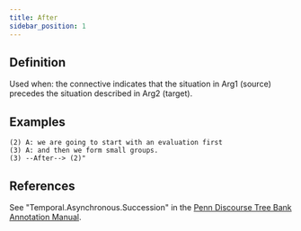 ```yaml
---
title: After
sidebar_position: 1
---
```


## Definition

Used when: the connective indicates that the situation in Arg1 (source) precedes the situation described in Arg2 (target).

## Examples

```
(2) A: we are going to start with an evaluation first
(3) A: and then we form small groups.
(3) --After--> (2)"
```

## References

See "Temporal.Asynchronous.Succession" in the [Penn Discourse Tree Bank Annotation Manual](https://repository.upenn.edu/handle/20.500.14332/37623). 
